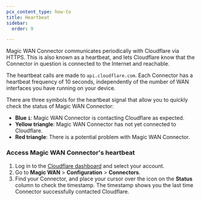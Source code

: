 ```yaml
---
pcx_content_type: how-to
title: Heartbeat
sidebar:
  order: 9

---
```


Magic WAN Connector communicates periodically with Cloudflare via HTTPS. This is also known as a heartbeat, and lets Cloudflare know that the Connector in question is connected to the Internet and reachable.

The heartbeat calls are made to `api.cloudflare.com`. Each Connector has a heartbeat frequency of 10 seconds, independently of the number of WAN interfaces you have running on your device.

There are three symbols for the heartbeat signal that allow you to quickly check the status of Magic WAN Connector:

- **Blue `i`**: Magic WAN Connector is contacting Cloudflare as expected.
- **Yellow triangle**: Magic WAN Connector has not yet connected to Cloudflare.
- **Red triangle**: There is a potential problem with Magic WAN Connector.

### Access Magic WAN Connector's heartbeat

1. Log in to the [Cloudflare dashboard](https://dash.cloudflare.com/) and select your account.
2. Go to **Magic WAN** > **Configuration** > **Connectors**.
3. Find your Connector, and place your cursor over the icon on the **Status** column to check the timestamp. The timestamp shows you the last time Connector successfully contacted Cloudflare.
